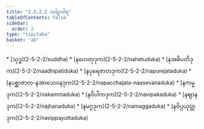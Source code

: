```yaml
---
title: "2.5.2.2 သင်္ချာဝါရ"
tableOfContents: false
sidebar:
  order: 2
type: "tipitaka"
basket: "ab"
---
```



<DynamicBreadcrumb />



<TableOfContents>
* [သုဒ္ဓ](2-5-2-2/suddha)
* [နဟေတုဒုက](2-5-2-2/nahetuduka)
* [နအဓိပတိဒုက](2-5-2-2/naadhipatiduka)
* [နပုရေဇာတဒုက](2-5-2-2/napurejataduka)
* [နပစ္ဆာဇာတ-နအာသေဝနဒုက](2-5-2-2/napacchajata-naasevanaduka)
* [နကမ္မဒုက](2-5-2-2/nakammaduka)
* [နဝိပါကဒုက](2-5-2-2/navipakaduka)
* [နဈာနဒုက](2-5-2-2/najhanaduka)
* [နမဂ္ဂဒုက](2-5-2-2/namaggaduka)
* [နဝိပ္ပယုတ္တဒုက](2-5-2-2/navippayuttaduka)
</TableOfContents>